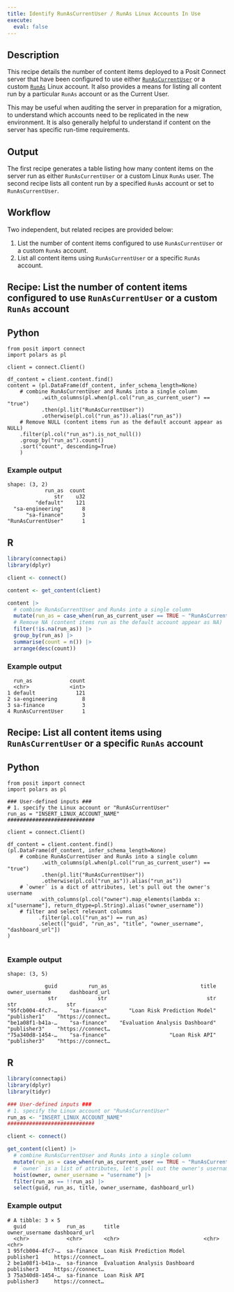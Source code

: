 ```yaml
---
title: Identify RunAsCurrentUser / RunAs Linux Accounts In Use
execute: 
  eval: false
---
```


## Description 

This recipe details the number of content items deployed to a Posit Connect server that have been configured to use either [`RunAsCurrentUser`](https://docs.posit.co/connect/admin/process-management/#runas-current) or a custom [`RunAs`](https://docs.posit.co/connect/admin/process-management/#runas) Linux account. It also provides a means for listing all content run by a particular `RunAs` account or as the Current User.

This may be useful when auditing the server in preparation for a migration, to understand which accounts need to be replicated in the new environment. It is also generally helpful to understand if content on the server has specific run-time requirements.

## Output

The first recipe generates a table listing how many content items on the server run as either `RunAsCurrentUser` or a custom  Linux `RunAs` user. The second recipe lists all content run by a specified `RunAs` account or set to `RunAsCurrentUser`.

## Workflow

Two independent, but related recipes are provided below: 

1. List the number of content items configured to use `RunAsCurrentUser` or a custom `RunAs` account.
2. List all content items using `RunAsCurrentUser` or a specific `RunAs` account.

## Recipe: List the number of content items configured to use `RunAsCurrentUser` or a custom `RunAs` account

:::{.panel-tabset group="language"}

## Python

```.python
from posit import connect
import polars as pl

client = connect.Client() 

df_content = client.content.find()
content = (pl.DataFrame(df_content, infer_schema_length=None)  
    # combine RunAsCurrentUser and RunAs into a single column
           .with_columns(pl.when(pl.col("run_as_current_user") == "true")
           .then(pl.lit("RunAsCurrentUser"))
           .otherwise(pl.col("run_as")).alias("run_as"))
    # Remove NULL (content items run as the default account appear as NULL)
    .filter(pl.col("run_as").is_not_null())
    .group_by("run_as").count()
    .sort("count", descending=True)
    )

```
### Example output

```
shape: (3, 2)
            run_as	count
               str	  u32
         "default"	  121
  "sa-engineering"	    8
      "sa-finance"	    3
"RunAsCurrentUser"	    1

```

## R

```.r
library(connectapi)
library(dplyr)

client <- connect()

content <- get_content(client)

content |> 
  # combine RunAsCurrentUser and RunAs into a single column
  mutate(run_as = case_when(run_as_current_user == TRUE ~ "RunAsCurrentUser", .default = run_as)) |> 
  # Remove NA (content items run as the default account appear as NA)
  filter(!is.na(run_as)) |> 
  group_by(run_as) |> 
  summarise(count = n()) |> 
  arrange(desc(count))

```

### Example output

```
  run_as            count
  <chr>             <int>
1 default             121
2 sa-engineering        8
3 sa-finance            3
4 RunAsCurrentUser      1
```

:::

## Recipe: List all content items using `RunAsCurrentUser` or a specific `RunAs` account

:::{.panel-tabset group="language"}

## Python

```.python
from posit import connect
import polars as pl

### User-defined inputs ###
# 1. specify the Linux account or "RunAsCurrentUser"
run_as = "INSERT_LINUX_ACCOUNT_NAME" 
############################

client = connect.Client() 

df_content = client.content.find()
(pl.DataFrame(df_content, infer_schema_length=None)  
    # combine RunAsCurrentUser and RunAs into a single column
           .with_columns(pl.when(pl.col("run_as_current_user") == "true")
           .then(pl.lit("RunAsCurrentUser"))
           .otherwise(pl.col("run_as")).alias("run_as"))
    # `owner` is a dict of attributes, let's pull out the owner's username
          .with_columns(pl.col("owner").map_elements(lambda x: x["username"], return_dtype=pl.String).alias("owner_username"))
    # filter and select relevant columns
          .filter(pl.col("run_as") == run_as)
          .select(["guid", "run_as", "title", "owner_username", "dashboard_url"])
)


```

### Example output

```
shape: (3, 5)

            guid	      run_as	                          title	 owner_username	     dashboard_url
             str	         str	                            str	            str	               str
"95fcb004-4fc7-…	"sa-finance"	   "Loan Risk Prediction Model"	     "publisher1"	 "https://connect…
"be1a08f1-b41a-…	"sa-finance"	"Evaluation Analysis Dashboard"	     "publisher3"	 "https://connect…
"75a340d8-1454-…	"sa-finance"	                "Loan Risk API"	     "publisher3"	 "https://connect…

```

## R

```r
library(connectapi)
library(dplyr)
library(tidyr)

### User-defined inputs ###
# 1. specify the Linux account or "RunAsCurrentUser"
run_as <- "INSERT_LINUX_ACCOUNT_NAME" 
############################

client <- connect()

get_content(client) |> 
  # combine RunAsCurrentUser and RunAs into a single column
  mutate(run_as = case_when(run_as_current_user == TRUE ~ "RunAsCurrentUser", .default = run_as)) |> 
  # `owner` is a list of attributes, let's pull out the owner's username
  hoist(owner, owner_username = "username") |> 
  filter(run_as == !!run_as) |>
  select(guid, run_as, title, owner_username, dashboard_url)
```

### Example output

```
# A tibble: 3 × 5
  guid             run_as      title                           owner_username dashboard_url                     
  <chr>            <chr>       <chr>                           <chr>          <chr>                             
1 95fcb004-4fc7-…  sa-finance  Loan Risk Prediction Model      publisher1     https://connect…
2 be1a08f1-b41a-…  sa-finance  Evaluation Analysis Dashboard   publisher3     https://connect…
3 75a340d8-1454-…  sa-finance  Loan Risk API                   publisher3     https://connect…
```

:::


